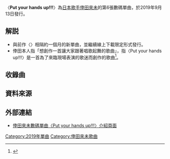 {{Infobox song
| name       = Put your hands up!!!
| original_name = {{lang|ja|プチョヘンザッ!!!}}
| type       = single
| cover      = Put_your_hands_up_Koda_Kumi.jpg
| artist     = [[倖田來未|倖田來未]]
| album      = [[ReCORD|re(CORD)]]
| released   = {{Start date|2019|9|13}}
| recorded   =
| format     = [[數碼音樂下載|線上下載]]
| genre      = [[J-POP|J-POP]]
| length     = 4:24
| label      = [[rhythm_zone|rhythm zone]]
| writer     = {{hlist|2SB（作曲、填詞）|倖田來未（填詞）}}
| producer   = 
| chronology = [[倖田來未|倖田來未]]
| prev_title = {{tsl|ja|GOLDFINGER '99#倖田來未のカバー版|GOLDFINGER '99|GOLDFINGER '99}}
| prev_year  = 2019
| next_title = [[OMG_(倖田來未單曲)|OMG]]
| next_year  = 2019
}}
〈'''Put your hands up!!!'''〉為[[日本|日本]][[歌手|歌手]][[倖田來未|倖田來未]]的第6張數碼單曲，於2019年9月13日發行。

== 解説 ==
*與前作〈{{tsl|ja|GOLDFINGER '99#倖田來未のカバー版|GOLDFINGER '99|GOLDFINGER '99}}〉相隔約一個月的新單曲，並繼續線上下載限定形式發行。
*倖田本人指「想創作一首讓大家跟著唱歌起舞的歌曲」，指〈Put your hands up!!!〉是一首為了來臨現場表演的歌迷而創作的歌曲<ref>{{cite web|url=https://shop.mu-mo.net/st/special/koda1910/?jsiteid=mumo|language=ja|script-title=ja:誕生日でもある11月13日という記念の日に、1年3か月ぶりのオリジナルフルアルバム『re(CORD)』が発売決定！|publisher=mu-moショップ|date=2019-10-21|accessdate=2021-01-24|archive-date=2021-01-30|archive-url=https://web.archive.org/web/20210130233030/https://shop.mu-mo.net/st/special/koda1910/?jsiteid=mumo}}</ref>。

== 收錄曲 ==
{{tracklist
| headline        = 線上下載

| title1          = Put your hands up!!!
| note1           = {{lang|ja|プチョヘンザッ!!!}}
| lyrics1         = {{hlist|2SB|倖田來未}}
| music1          = 2SB
| length1         = 4:24
}}

== 資料來源 ==
{{reflist}}

== 外部連結 ==
*[https://rhythmzone.net/koda/discography/detail.php?c=single&id=1017596 倖田來未數碼單曲〈Put your hands up!!!〉介紹頁面]{{ja}}
{{倖田來未}}

[[Category:2019年單曲|Category:2019年單曲]]
[[Category:倖田來未歌曲|Category:倖田來未歌曲]]